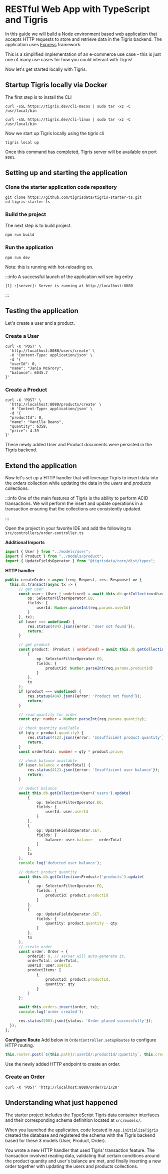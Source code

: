 # RESTful Web App with TypeScript and Tigris

In this guide we will build a Node environment based web application that
accepts HTTP requests to store and retrieve data in the Tigris backend. The
application uses [Express](https://expressjs.com/) framework.

This is a simplified implementation of an e-commerce use case - this is just
one of many use cases for how you could interact with Tigris!

Now let's get started locally with Tigris.

## Startup Tigris locally via Docker

The first step is to install the CLI


<Tabs>
<TabItem value="macOS" label="macOS">

```shell
curl -sSL https://tigris.dev/cli-macos | sudo tar -xz -C /usr/local/bin
```

</TabItem>
<TabItem value="Linux" label="Linux">

```shell
curl -sSL https://tigris.dev/cli-linux | sudo tar -xz -C /usr/local/bin
```

</TabItem>
</Tabs>

Now we start up Tigris locally using the _tigris_ cli

```shell
tigris local up
```

Once this command has completed, Tigris server will be available on port
`8081`.

## Setting up and starting the application

### Clone the starter application code repository

```shell
git clone https://github.com/tigrisdata/tigris-starter-ts.git
cd tigris-starter-ts
```

### Build the project

The next step is to build project.

```shell
npm run build
```

### Run the application

```shell
npm run dev
```

Note: this is running with hot-reloading on.

:::info
A successful launch of the application will see log entry

```shell
[1] ⚡️[server]: Server is running at http://localhost:8080
```

:::

## Testing the application

Let's create a user and a product.

### Create a User

```shell
curl -X 'POST' \
  'http://localhost:8080/users/create' \
  -H 'Content-Type: application/json' \
  -d '{
  "userId": 0,
  "name": "Jania McGrory",
  "balance": 6045.7
}'
```

### Create a Product

```shell
curl -X 'POST' \
  'http://localhost:8080/products/create' \
  -H 'Content-Type: application/json' \
  -d '{
  "productId": 0,
  "name": "Vanilla Beans",
  "quantity": 6358,
  "price": 4.39
}'
```

These newly added User and Product documents were persisted in the Tigris
backend.

## Extend the application

Now let's set up a HTTP handler that will leverage Tigris to insert data
into the _orders_ collection while updating the data in the _users_ and
_products_ collections.

:::info
One of the main features of Tigris is the ability to perform ACID
transactions. We will perform the insert and update operations in a
transaction ensuring that the collections are consistently updated.

:::

Open the project in your favorite IDE and add the following to
`src/controllers/order-controller.ts`

**Additional Imports**

```typescript title="order-controller.ts"
import { User } from "../models/user";
import { Product } from "../models/product";
import { UpdateFieldsOperator } from "@tigrisdata/core/dist/types";
```

**HTTP handler**

```typescript title="order-controller.ts"
public createOrder = async (req: Request, res: Response) => {
  this.db.transact(async tx => {
      // get user
      const user: (User | undefined) = await this.db.getCollection<User>('users').readOne({
          op: SelectorFilterOperator.EQ,
          fields: {
              userId: Number.parseInt(req.params.userId)
          }
      }, tx);
      if (user === undefined) {
          res.status(404).json({error: 'User not found'});
          return;
      }

      // get product
      const product: (Product | undefined) = await this.db.getCollection<Product>('products').readOne(
          {
              op: SelectorFilterOperator.EQ,
              fields: {
                  productId: Number.parseInt(req.params.productId)
              }
          },
          tx
      );
      if (product === undefined) {
          res.status(404).json({error: 'Product not found'});
          return;
      }

      // read quantity for order
      const qty: number = Number.parseInt(req.params.quantity);

      // check quantity available
      if (qty > product.quantity) {
          res.status(412).json({error: 'Insufficient product quantity'});
          return;
      }
      const orderTotal: number = qty * product.price;

      // check balance available
      if (user.balance < orderTotal) {
          res.status(412).json({error: 'Insufficient user balance'});
          return;
      }

      // deduct balance
      await this.db.getCollection<User>('users').update(
          {
              op: SelectorFilterOperator.EQ,
              fields: {
                  userId: user.userId
              }
          },
          {
              op: UpdateFieldsOperator.SET,
              fields: {
                  balance: user.balance - orderTotal
              }
          },
          tx
      );
      console.log('deducted user balance');

      // deduct product quantity
      await this.db.getCollection<Product>('products').update(
          {
              op: SelectorFilterOperator.EQ,
              fields: {
                  productId: product.productId
              }
          },
          {
              op: UpdateFieldsOperator.SET,
              fields: {
                  quantity: product.quantity - qty
              }
          },
          tx
      );
      // create order
      const order: Order = {
          orderId: 0, // server will auto-generate it,
          orderTotal: orderTotal,
          userId: user.userId,
          productItems: [
              {
                  productId: product.productId,
                  quantity: qty
              }
          ]
      };

      await this.orders.insert(order, tx);
      console.log('order created');

      res.status(200).json({status: 'Order placed successfully'});
  });
};
```

**Configure Route**
Add below in `OrderController.setupRoutes` to configure HTTP routing.

```typescript
this.router.post(`${this.path}/:userId/:productId/:quantity`, this.createOrder);
```

Use the newly added HTTP endpoint to create an
order.

### Create an Order

```shell
curl -X 'POST' 'http://localhost:8080/order/1/1/20'
```

## Understanding what just happened

The starter project includes the TypeScript Tigris data container interfaces
and their corresponding schema definition located at `src/models/`.

When you launched the application, code located in `App.initializeTigris`
created the database and registered the schema with the Tigris backend based
for these 3 models (User, Product, Order).

You wrote a new HTTP handler that used Tigris' transaction feature. The
transaction involved reading data, validating that certain conditions around
the product quantity and user's balance are met, and finally inserting a new
order together with updating the users and products collections.
